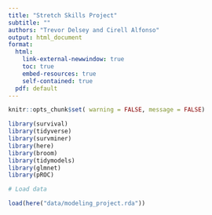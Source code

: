 ```yaml
---
title: "Stretch Skills Project"
subtitle: ""
authors: "Trevor Delsey and Cirell Alfonso"
output: html_document
format: 
  html: 
    link-external-newwindow: true
    toc: true
    embed-resources: true
    self-contained: true
  pdf: default 
---
```

```r
knitr::opts_chunk$set( warning = FALSE, message = FALSE)
```
``` r
library(survival)
library(tidyverse)
library(survminer)
library(here)
library(broom)
library(tidymodels)
library(glmnet)
library(pROC)
```

```r
# Load data

load(here("data/modeling_project.rda"))
```

